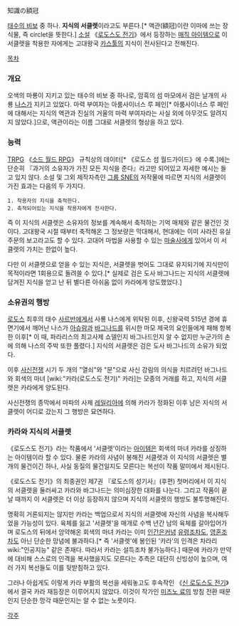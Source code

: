 知識の額冠

[[태수의 비보]] 중 하나. '''지식의 서클렛'''이라고도 부른다.[* 액관(額冠)이란 이마에 쓰는 장식물, 즉 circlet을 뜻한다.]
[[소설]] 《[[로도스도 전기]]》에서 등장하는 [[매직 아이템]]으로 이 서클렛을 착용한 자에게는 고대왕국 [[카스툴]]의 지식이 전사된다고 전해진다.

[[목차]]
=== 개요 ===
오색의 마룡이 지키고 있는 태수의 비보 중 하나로, 암흑의 섬 마모에서 검은 날개의 사룡 [[나스]]가 지키고 있었다. 마력 부여자는 아룸사이너스 루 페인[* 아룸사이너스 루 페인에 대해서는 지식의 액관과 진실의 거울의 마력 부여자라는 사실 외에 아무것도 알려지지 않았다.]으로, 액관이라는 이름 그대로 서클렛의 형상을 하고 있다.

=== 능력 ===
[[TRPG]] 《[[소드 월드 RPG]]》 규칙상의 데이터[* 《로도스 섬 월드가이드》에 수록.]에는 단순히 『과거의 소유자가 가진 모든 지식을 준다』라고만 되어있고 자세한 예시는 들고 있지 않다. 소설 및 그외 제작자측인 [[그룹 SNE]]의 저작물에 따르면 지식의 서클렛이 가진 효과는 다음의 두 가지다.

 1. 착용자의 지식을 축적한다.
 2. 축적되어있는 지식을 착용자에게 전사한다.

즉 이 지식의 서클렛은 소유자의 정보를 계속해서 축적하는 기억 매체와 같은 물건인 것이다. 고대왕국 시절 때부터 축적해온 그 정보량은 막대해서, 현대에는 이미 사라진 유실 주문의 보고라고도 할 수 있다. 고대어 마법을 사용할 수 있는 [[마술사]]에게 있어서 이 서클렛의 가치는 한없이 높다.

다만 이 서클렛으로 얻을 수 있는 지식은, 서클렛을 벗어도 그대로 유지되기에 지식만이 목적이라면 1회용으로 돌려쓸 수 있다.[* 실제로 검은 도사 바그나드는 지식의 서클렛에 담겨진 지식을 얻고 난 뒤 별다른 아쉬움 없이 카라에게 양도했었다.]

=== 소유권의 행방 ===
[[로도스]] 최후의 태수 [[사르반]]에게서 사룡 나스에게 위탁된 이후, 신왕국력 515년 경에 휴면기에서 깨어난 나스가 [[아슈람]]과 [[바그나드]]를 위시한 마모 제국의 요인들에게 패해 항복한 이후[* 이 때, 파라리스의 최고사제 쇼델인지 바그나드인지 알 수 없지만 누군가의 손에 의해 나스의 주박 또한 풀렸다.] 지식의 서클렛은 검은 도사 바그나드의 소유가 되었다.

이후 [[사신전쟁]] 시기 두 개의 "열쇠"와 "문"으로 사신 강림의 의식을 치르려던 바그나드와 회색의 마녀 [wiki:"카라(로도스도 전기)" 카라]는 모종의 거래를 하고, 지식의 서클렛은 카라에게 양도된다.

사신전쟁의 종막에서 마파의 사제 [[레일리아]]에 의해 카라가 정화된 이후 남은 지식의 서클렛이 어디로 갔는지 그 행방은 묘연하다.

=== 카라와 지식의 서클렛 ===
《로도스도 전기》라는 작품에서 '서클렛'이라는 [[아이템]]은 회색의 마녀 카라를 상징하는 아이템이라 할 수 있다. 물론 카라의 사념이 봉해진 서클렛과 이 지식의 서클렛은 별개의 물건이긴 하나, 사실 동질의 물건일지도 모른다는 복선이 작품 말미에서 제시된다.

《로도스도 전기》의 최종권인 제7권 『로도스의 성기사』(후편) 첫머리에서 이 지식의 서클렛을 둘러싸고 카라와 바그나드는 의미심장한 대화를 나눈다. 그리고 작품이 끝날 때까지 이 서클렛은 더 이상 등장하지 않으며 지식의 서클렛의 행방도 불투명해진다.

명확히 거론되지는 않지만 카라는 백업으로서 지식의 서클렛에 자신의 사념을 복사해두었을 가능성이 있다. 육체를 잃고 '서클렛'을 매개로 수백 년간 남의 육체를 갈아입어가며 로도스의 뒤에서 암약해온 회색의 마녀 카라는 이미 [[인간]]은커녕 [[유령]]조차도, [[영혼]]조차도 아닌 단순한 망념에 불과하다.[* 즉 '서클렛'에 봉인된 '카라'의 인격은 차라리 wiki:"인공지능" 같은 존재다. 따라서 카라는 설득조차 불가능하다.] 때문에 카라가 만약에 대비해 스스로의 인격을 복사했을지도 모른다는 추측은 대단히 신빙성이 높으며, 여러 가지 복선들도 이를 뒷받침하고 있다.

그러나 아쉽게도 이렇게 카라 부활의 복선을 세워놓고도 후속작인 《[[신 로도스도 전기]]》에서 결국 카라 재등장은 이루어지지 않았다. 이것이 작가인 [[미즈노 료]]의 방침 전환 때문인지 단순한 망각 때문인지는 알 수 없는 노릇이다.

[[각주]]

